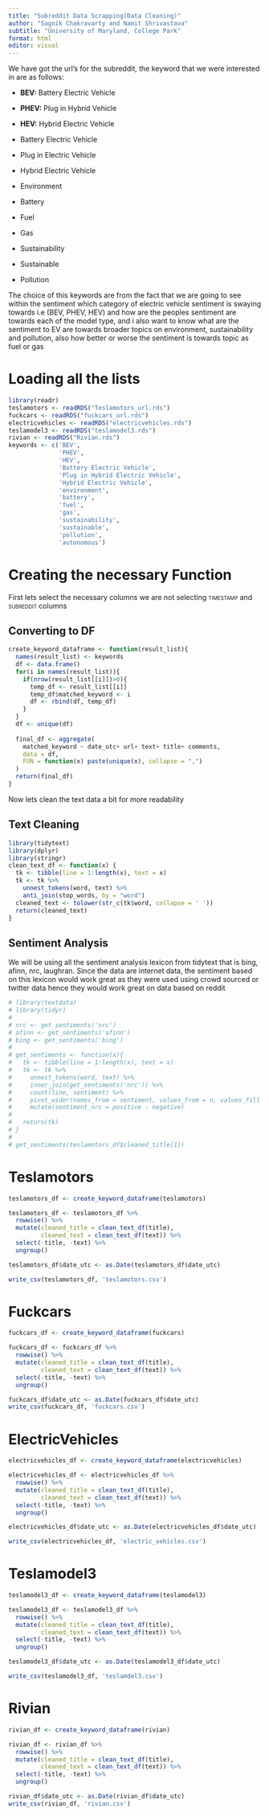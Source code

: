 ```yaml
---
title: "Subreddit Data Scrapping(Data Cleaning)"
author: "Sagnik Chakravarty and Namit Shrivastava"
subtitle: "University of Maryland, College Park"
format: html
editor: visual
---
```


We have got the url's for the subreddit, the keyword that we were interested in are as follows:

-   **BEV:** Battery Electric Vehicle

-   **PHEV:** Plug in Hybrid Vehicle

-   **HEV:** Hybrid Electric Vehicle

-   Battery Electric Vehicle

-   Plug in Electric Vehicle

-   Hybrid Electric Vehicle

-   Environment

-   Battery

-   Fuel

-   Gas

-   Sustainability

-   Sustainable

-   Pollution

The choice of this keywords are from the fact that we are going to see within the sentiment which category of electric vehicle sentiment is swaying towards i.e (BEV, PHEV, HEV) and how are the peoples sentiment are towards each of the model type, and i also want to know what are the sentiment to EV are towards broader topics on environment, sustainability and pollution, also how better or worse the sentiment is towards topic as fuel or gas

# Loading all the lists

```r
library(readr)
teslamotors <- readRDS("Teslamotors_url.rds")
fuckcars <- readRDS("fuckcars_url.rds")
electricvehicles <- readRDS("electricvehicles.rds")
teslamodel3 <- readRDS("teslamodel3.rds")
rivian <- readRDS("Rivian.rds")
keywords <- c('BEV',
              'PHEV',
              'HEV',
              'Battery Electric Vehicle',
              'Plug in Hybrid Electric Vehicle',
              'Hybrid Electric Vehicle',
              'environment',
              'battery',
              'fuel',
              'gas',
              'sustainability',
              'sustainable',
              'pollution',
              'autonomous')
```

# Creating the necessary Function

First lets select the necessary columns we are not selecting [timestamp]{.smallcaps} and [subreddit]{.smallcaps} columns

## Converting to DF

```r
create_keyword_dataframe <- function(result_list){
  names(result_list) <- keywords
  df <- data.frame()
  for(i in names(result_list)){
    if(nrow(result_list[[i]])>0){
      temp_df <- result_list[[i]]
      temp_df$matched_keyword <- i
      df <- rbind(df, temp_df)
    }
  }
  df <- unique(df)
  
  final_df <- aggregate(
    matched_keyword ~ date_utc+ url+ text+ title+ comments,
    data = df,
    FUN = function(x) paste(unique(x), collapse = ",")
  )
  return(final_df)
}
```

Now lets clean the text data a bit for more readability

## Text Cleaning

```r
library(tidytext)
library(dplyr)
library(stringr)
clean_text_df <- function(x) {
  tk <- tibble(line = 1:length(x), text = x) 
  tk <- tk %>%
    unnest_tokens(word, text) %>%
    anti_join(stop_words, by = "word")
  cleaned_text <- tolower(str_c(tk$word, collapse = ' '))
  return(cleaned_text)
}
```

## Sentiment Analysis

We will be using all the sentiment analysis lexicon from tidytext that is bing, afinn, nrc, laughran. Since the data are internet data, the sentiment based on this lexicon would work great as they were used using crowd sourced or twitter data hence they would work great on data based on reddit

```r
# library(textdata)
# library(tidyr)
# 
# nrc <- get_sentiments('nrc')
# afinn <- get_sentiments('afinn')
# bing <- get_sentiments('bing')
#   
# get_sentiments <- function(x){
#   tk <- tibble(line = 1:length(x), text = x)
#   tk <- tk %>% 
#     unnest_tokens(word, text) %>%
#     inner_join(get_sentiments('nrc')) %>%
#     count(line, sentiment) %>%
#     pivot_wider(names_from = sentiment, values_from = n, values_fill = 0) %>%
#     mutate(sentiment_nrc = positive - negative)
#   
#   return(tk)
# }
# 
# get_sentiments(teslamotors_df$cleaned_title[1])
```

# Teslamotors

```r
teslamotors_df <- create_keyword_dataframe(teslamotors)

teslamotors_df <- teslamotors_df %>% 
  rowwise() %>%
  mutate(cleaned_title = clean_text_df(title), 
         cleaned_text = clean_text_df(text)) %>%
  select(-title, -text) %>%
  ungroup()

teslamotors_df$date_utc <- as.Date(teslamotors_df$date_utc)

write_csv(teslamotors_df, 'teslamotors.csv')
```

# Fuckcars

```r
fuckcars_df <- create_keyword_dataframe(fuckcars)

fuckcars_df <- fuckcars_df %>% 
  rowwise() %>%
  mutate(cleaned_title = clean_text_df(title), 
         cleaned_text = clean_text_df(text)) %>%
  select(-title, -text) %>%
  ungroup()

fuckcars_df$date_utc <- as.Date(fuckcars_df$date_utc)
write_csv(fuckcars_df, 'fuckcars.csv')
```

# ElectricVehicles

```r
electricvehicles_df <- create_keyword_dataframe(electricvehicles)

electricvehicles_df <- electricvehicles_df %>% 
  rowwise() %>%
  mutate(cleaned_title = clean_text_df(title), 
         cleaned_text = clean_text_df(text)) %>%
  select(-title, -text) %>%
  ungroup()

electricvehicles_df$date_utc <- as.Date(electricvehicles_df$date_utc)

write_csv(electricvehicles_df, 'electric_vehicles.csv')
```

# Teslamodel3

```r
teslamodel3_df <- create_keyword_dataframe(teslamodel3)

teslamodel3_df <- teslamodel3_df %>% 
  rowwise() %>%
  mutate(cleaned_title = clean_text_df(title), 
         cleaned_text = clean_text_df(text)) %>%
  select(-title, -text) %>%
  ungroup()

teslamodel3_df$date_utc <- as.Date(teslamodel3_df$date_utc)

write_csv(teslamodel3_df, 'teslamdel3.csv')
```

# Rivian

```r
rivian_df <- create_keyword_dataframe(rivian)

rivian_df <- rivian_df %>% 
  rowwise() %>%
  mutate(cleaned_title = clean_text_df(title), 
         cleaned_text = clean_text_df(text)) %>%
  select(-title, -text) %>%
  ungroup()

rivian_df$date_utc <- as.Date(rivian_df$date_utc)
write_csv(rivian_df, 'rivian.csv')
```
